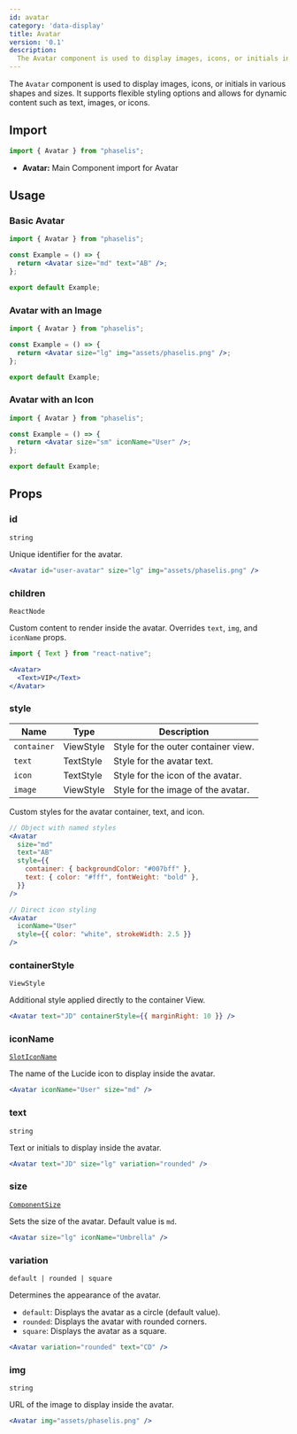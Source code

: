 ```yaml
---
id: avatar
category: 'data-display'
title: Avatar
version: '0.1'
description:
  The Avatar component is used to display images, icons, or initials in various shapes and sizes.
---
```


The `Avatar` component is used to display images, icons, or initials in various shapes and sizes. It supports flexible styling options and allows for dynamic content such as text, images, or icons.


## Import  

```javascript
import { Avatar } from "phaselis";
```

- **Avatar:** Main Component import for Avatar


## Usage  

### Basic Avatar  

```jsx
import { Avatar } from "phaselis";

const Example = () => {
  return <Avatar size="md" text="AB" />;
};

export default Example;
```

### Avatar with an Image  

```jsx
import { Avatar } from "phaselis";

const Example = () => {
  return <Avatar size="lg" img="assets/phaselis.png" />;
};

export default Example;
```

### Avatar with an Icon  

```jsx
import { Avatar } from "phaselis";

const Example = () => {
  return <Avatar size="sm" iconName="User" />;
};

export default Example;
```

## Props  

### id  
`string`  

Unique identifier for the avatar.  

```jsx
<Avatar id="user-avatar" size="lg" img="assets/phaselis.png" />
```

### children  
`ReactNode`  

Custom content to render inside the avatar. Overrides `text`, `img`, and `iconName` props.  
```jsx
import { Text } from "react-native";
```
```jsx
<Avatar>
  <Text>VIP</Text>
</Avatar>
```

### style
| Name       | Type      | Description                             |
| ---- |----|----|
| `container` | ViewStyle | Style for the outer container view.     |
| `text`   | TextStyle | Style for the avatar text.                |
| `icon`  | TextStyle | Style for the icon of the avatar.    |
| `image` | ViewStyle | Style for the image of the avatar.   |

Custom styles for the avatar container, text, and icon.  

```jsx
// Object with named styles
<Avatar
  size="md"
  text="AB"
  style={{
    container: { backgroundColor: "#007bff" },
    text: { color: "#fff", fontWeight: "bold" },
  }}
/>

// Direct icon styling
<Avatar
  iconName="User"
  style={{ color: "white", strokeWidth: 2.5 }}
/>
```

### containerStyle
`ViewStyle`

Additional style applied directly to the container View.

```jsx
<Avatar text="JD" containerStyle={{ marginRight: 10 }} />
```

### iconName  
[`SlotIconName`](https://lucide.dev/icons/)

The name of the Lucide icon to display inside the avatar.  

```jsx
<Avatar iconName="User" size="md" />
```

### text  
`string`  

Text or initials to display inside the avatar.  

```jsx
<Avatar text="JD" size="lg" variation="rounded" />
```

### size  
[`ComponentSize`](../theming-and-styling/component-size.mdx)  

Sets the size of the avatar. Default value is `md`.    

```jsx
<Avatar size="lg" iconName="Umbrella" />
```

### variation  
`default | rounded | square`  

Determines the appearance of the avatar.  
- `default`: Displays the avatar as a circle (default value).  
- `rounded`: Displays the avatar with rounded corners.  
- `square`: Displays the avatar as a square.

```jsx
<Avatar variation="rounded" text="CD" />
```

### img  
`string`  

URL of the image to display inside the avatar.  

```jsx
<Avatar img="assets/phaselis.png" />
```
